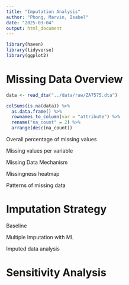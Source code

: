 ```yaml
---
title: "Imputation Analysis"
author: "Phong, Marvin, Isabel"
date: "2025-03-04"
output: html_document
---
```


```r
library(haven)
library(tidyverse)
library(ggplot2)
```

# Missing Data Overview

```r
data <- read_dta("../data/raw/ZA7575.dta")

colSums(is.na(data)) %>% 
  as.data.frame() %>% 
  rownames_to_column(var = "attribute") %>% 
  rename("na_count" = 2) %>% 
  arrange(desc(na_count))
```

Overall percentage of missing values

Missing values per variable

Missing Data Mechanism

Missingness heatmap

Patterns of missing data

# Imputation Strategy

Baseline

Multiple Imputation with ML

Imputed data analysis

# Sensitivity Analysis
